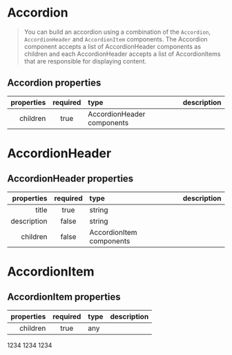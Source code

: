 
<Meta title="Components/Accordion" component={Accordion} />

# Accordion

> You can build an accordion using a combination of the `Accordion`, `AccordionHeader` and `AccordionItem` components. The Accordion component accepts a list of AccordionHeader components as children and each AccordionHeader accepts a list of AccordionItems that are responsible for displaying content.

## Accordion properties

| properties | required | type                       | description |
| ---------: | :------: | :------------------------- | :---------- |
|   children |   true   | AccordionHeader components |             |

<Preview>
  <Story name="accordion">
    <Accordion>
      <AccordionHeader title="Header 1" description="description..." />
      <AccordionHeader title="Header 2" description="description..." />
    </Accordion>
  </Story>
</Preview>

# AccordionHeader

## AccordionHeader properties

|  properties | required | type                     | description |
| ----------: | :------: | :----------------------- | :---------- |
|       title |   true   | string                   |             |
| description |  false   | string                   |             |
|    children |  false   | AccordionItem components |             |

# AccordionItem

## AccordionItem properties

| properties | required | type                 | description |
| ---------: | :------: | :------------------- | :---------- |
|   children |   true   |  any  |             |


<Preview>
  <Story name="accordion header">
    <Accordion>
      <AccordionHeader title="Header 1" description="description...">
        <AccordionItem>1234</AccordionItem>
      </AccordionHeader>
      <AccordionHeader title="Header 2" description="description...">
        <AccordionItem>1234</AccordionItem>
      </AccordionHeader>
      <AccordionHeader title="Header 3" description="description...">
        <AccordionItem>1234</AccordionItem>
      </AccordionHeader>
    </Accordion>
  </Story>
</Preview>
